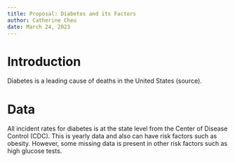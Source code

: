 ```yaml
---
title: Proposal: Diabetes and its Factors
author: Catherine Cheu
date: March 24, 2023
---
```


# Introduction

Diabetes is a leading cause of deaths in the United States (source).

# Data

All incident rates for diabetes is at the state level from the Center of Disease Control (CDC). This is yearly data and also can have risk factors such as obesity.
However, some missing data is present in other risk factors such as high glucose tests.